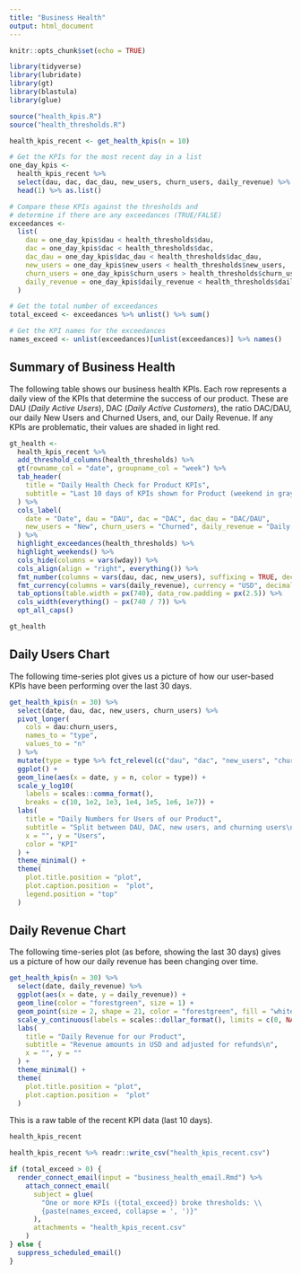 ```yaml
---
title: "Business Health"
output: html_document
---
```


```r
knitr::opts_chunk$set(echo = TRUE)

library(tidyverse)
library(lubridate)
library(gt)
library(blastula)
library(glue)

source("health_kpis.R")
source("health_thresholds.R")
```

```r
health_kpis_recent <- get_health_kpis(n = 10)

# Get the KPIs for the most recent day in a list
one_day_kpis <-
  health_kpis_recent %>%
  select(dau, dac, dac_dau, new_users, churn_users, daily_revenue) %>%
  head(1) %>% as.list()

# Compare these KPIs against the thresholds and
# determine if there are any exceedances (TRUE/FALSE)
exceedances <-
  list(
    dau = one_day_kpis$dau < health_thresholds$dau,
    dac = one_day_kpis$dac < health_thresholds$dac,
    dac_dau = one_day_kpis$dac_dau < health_thresholds$dac_dau,
    new_users = one_day_kpis$new_users < health_thresholds$new_users,
    churn_users = one_day_kpis$churn_users > health_thresholds$churn_users,
    daily_revenue = one_day_kpis$daily_revenue < health_thresholds$daily_revenue
  )

# Get the total number of exceedances
total_exceed <- exceedances %>% unlist() %>% sum()

# Get the KPI names for the exceedances
names_exceed <- unlist(exceedances)[unlist(exceedances)] %>% names()
```

## Summary of Business Health

The following table shows our business health KPIs. Each row represents a daily view of the KPIs that determine the success of our product. These are DAU (*Daily Active Users*), DAC (*Daily Active Customers*), the ratio DAC/DAU, our daily New Users and Churned Users, and, our Daily Revenue. If any KPIs are problematic, their values are shaded in light red.

```r

gt_health <-
  health_kpis_recent %>%
  add_threshold_columns(health_thresholds) %>%
  gt(rowname_col = "date", groupname_col = "week") %>%
  tab_header(
    title = "Daily Health Check for Product KPIs",
    subtitle = "Last 10 days of KPIs shown for Product (weekend in gray)"
  ) %>%
  cols_label(
    date = "Date", dau = "DAU", dac = "DAC", dac_dau = "DAC/DAU",
    new_users = "New", churn_users = "Churned", daily_revenue = "Daily Revenue"
  ) %>%
  highlight_exceedances(health_thresholds) %>%
  highlight_weekends() %>%
  cols_hide(columns = vars(wday)) %>%
  cols_align(align = "right", everything()) %>%
  fmt_number(columns = vars(dau, dac, new_users), suffixing = TRUE, decimals = 1) %>%
  fmt_currency(columns = vars(daily_revenue), currency = "USD", decimals = 0) %>%
  tab_options(table.width = px(740), data_row.padding = px(2.5)) %>%
  cols_width(everything() ~ px(740 / 7)) %>%
  opt_all_caps()

gt_health
```

## Daily Users Chart

The following time-series plot gives us a picture of how our user-based KPIs have been performing over the last 30 days.

```r

get_health_kpis(n = 30) %>%
  select(date, dau, dac, new_users, churn_users) %>%
  pivot_longer(
    cols = dau:churn_users,
    names_to = "type",
    values_to = "n"
  ) %>%
  mutate(type = type %>% fct_relevel(c("dau", "dac", "new_users", "churn_users"))) %>%
  ggplot() +
  geom_line(aes(x = date, y = n, color = type)) +
  scale_y_log10(
    labels = scales::comma_format(),
    breaks = c(10, 1e2, 1e3, 1e4, 1e5, 1e6, 1e7)) +
  labs(
    title = "Daily Numbers for Users of our Product",
    subtitle = "Split between DAU, DAC, new users, and churning users\n",
    x = "", y = "Users",
    color = "KPI"
  ) +
  theme_minimal() +
  theme(
    plot.title.position = "plot",
    plot.caption.position =  "plot",
    legend.position = "top"
  )
```

## Daily Revenue Chart

The following time-series plot (as before, showing the last 30 days) gives us a picture of how our daily revenue has been changing over time.

```r

get_health_kpis(n = 30) %>%
  select(date, daily_revenue) %>%
  ggplot(aes(x = date, y = daily_revenue)) +
  geom_line(color = "forestgreen", size = 1) +
  geom_point(size = 2, shape = 21, color = "forestgreen", fill = "white", stroke = 1) +
  scale_y_continuous(labels = scales::dollar_format(), limits = c(0, NA)) +
  labs(
    title = "Daily Revenue for our Product",
    subtitle = "Revenue amounts in USD and adjusted for refunds\n",
    x = "", y = ""
  ) +
  theme_minimal() +
  theme(
    plot.title.position = "plot",
    plot.caption.position =  "plot"
  )
```

This is a raw table of the recent KPI data (last 10 days).

```r
health_kpis_recent
```


```r
health_kpis_recent %>% readr::write_csv("health_kpis_recent.csv")
```


```r
if (total_exceed > 0) {
  render_connect_email(input = "business_health_email.Rmd") %>%
    attach_connect_email(
      subject = glue(
        "One or more KPIs ({total_exceed}) broke thresholds: \\
        {paste(names_exceed, collapse = ', ')}"
      ),
      attachments = "health_kpis_recent.csv"
    )
} else {
  suppress_scheduled_email() 
}
```